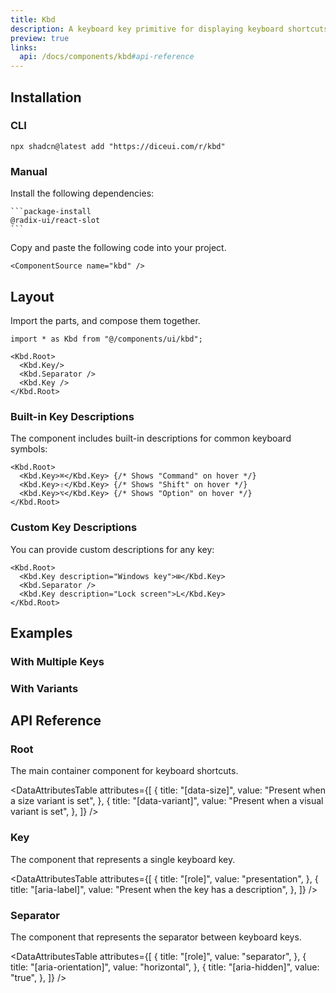 ```yaml
---
title: Kbd
description: A keyboard key primitive for displaying keyboard shortcuts and key combinations.
preview: true
links:
  api: /docs/components/kbd#api-reference
---
```


<ComponentTabs name="kbd-demo" />

## Installation

### CLI

```package-install
npx shadcn@latest add "https://diceui.com/r/kbd"
```

### Manual

<Steps>
  <Step>
    Install the following dependencies:

    ```package-install
    @radix-ui/react-slot
    ```
  </Step>
  <Step>
    Copy and paste the following code into your project.

    <ComponentSource name="kbd" />
  </Step>
</Steps>

## Layout

Import the parts, and compose them together.

```tsx
import * as Kbd from "@/components/ui/kbd";

<Kbd.Root>
  <Kbd.Key/>
  <Kbd.Separator />
  <Kbd.Key />
</Kbd.Root>
```

### Built-in Key Descriptions

The component includes built-in descriptions for common keyboard symbols:

```tsx
<Kbd.Root>
  <Kbd.Key>⌘</Kbd.Key> {/* Shows "Command" on hover */}
  <Kbd.Key>⇧</Kbd.Key> {/* Shows "Shift" on hover */}
  <Kbd.Key>⌥</Kbd.Key> {/* Shows "Option" on hover */}
</Kbd.Root>
```

### Custom Key Descriptions

You can provide custom descriptions for any key:

```tsx
<Kbd.Root>
  <Kbd.Key description="Windows key">⊞</Kbd.Key>
  <Kbd.Separator />
  <Kbd.Key description="Lock screen">L</Kbd.Key>
</Kbd.Root>
```

## Examples

### With Multiple Keys

<ComponentTabs name="kbd-multiple-demo" />

### With Variants

<ComponentTabs name="kbd-variants-demo" />

## API Reference

### Root

The main container component for keyboard shortcuts.

<AutoTypeTable
  path="./types/docs/kbd.ts"
  name="RootProps"
/>

<DataAttributesTable
  attributes={[
    {
      title: "[data-size]",
      value: "Present when a size variant is set",
    },
    {
      title: "[data-variant]",
      value: "Present when a visual variant is set",
    },
  ]}
/>

### Key

The component that represents a single keyboard key.

<AutoTypeTable
  path="./types/docs/kbd.ts"
  name="KeyProps"
/>

<DataAttributesTable
  attributes={[
    {
      title: "[role]",
      value: "presentation",
    },
    {
      title: "[aria-label]",
      value: "Present when the key has a description",
    },
  ]}
/>

### Separator

The component that represents the separator between keyboard keys.

<AutoTypeTable
  path="./types/docs/kbd.ts"
  name="SeparatorProps"
/>

<DataAttributesTable
  attributes={[
    {
      title: "[role]",
      value: "separator",
    },
    {
      title: "[aria-orientation]",
      value: "horizontal",
    },
    {
      title: "[aria-hidden]",
      value: "true",
    },
  ]}
/>
